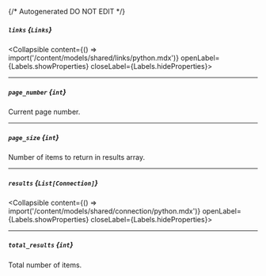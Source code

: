 {/* Autogenerated DO NOT EDIT  */}

##### `links` *{`Links`}*
<Collapsible content={() => import('/content/models/shared/links/python.mdx')} openLabel={Labels.showProperties} closeLabel={Labels.hideProperties}>
</Collapsible>

---
##### `page_number` *{`int`}*
Current page number.

---
##### `page_size` *{`int`}*
Number of items to return in results array.

---
##### `results` *{`List[Connection]`}*
<Collapsible content={() => import('/content/models/shared/connection/python.mdx')} openLabel={Labels.showProperties} closeLabel={Labels.hideProperties}>
</Collapsible>

---
##### `total_results` *{`int`}*
Total number of items.


